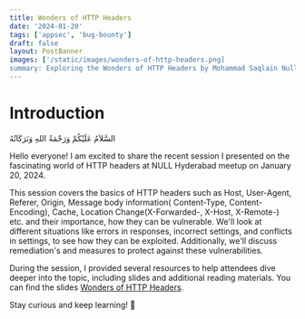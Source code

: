 ```yaml
---
title: Wonders of HTTP Headers
date: '2024-01-20'
tags: ['appsec', 'bug-bounty']
draft: false
layout: PostBanner
images: ['/static/images/wonders-of-http-headers.png]
summary: Exploring the Wonders of HTTP Headers by Mohammad Saqlain Null Hyderabad - Salesforce 
---
```


# Introduction

السَّلاَمُ عَلَيْكُمْ وَرَحْمَةُ اللهِ وَبَرَكَاتُهُ

Hello everyone! I am excited to share the recent session I presented on the fascinating world of HTTP headers at NULL Hyderabad meetup on January 20, 2024.

This session covers the basics of HTTP headers such as Host, User-Agent, Referer, Origin, Message body information( Content-Type, Content-Encoding), Cache, Location Change(X-Forwarded-, X-Host, X-Remote-) etc. and their importance, how they can be vulnerable. We'll look at different situations like errors in responses, incorrect settings, and conflicts in settings, to see how they can be exploited. Additionally, we'll discuss remediation's and measures to protect against these vulnerabilities.

During the session, I provided several resources to help attendees dive deeper into the topic, including slides and additional reading materials. You can find the slides [Wonders of HTTP Headers](https://docs.google.com/presentation/d/1pR-_dNq9zAgMH1tJv6diPFqEYtNY3fopzJnaiiT-j6A/edit?usp=sharing).

Stay curious and keep learning! 🙌

